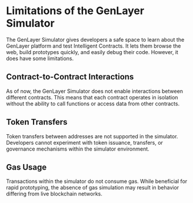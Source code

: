 # Limitations of the GenLayer Simulator

The GenLayer Simulator gives developers a safe space to learn about the GenLayer platform and test Intelligent Contracts. It lets them browse the web, build prototypes quickly, and easily debug their code. However, it does have some limitations.

## Contract-to-Contract Interactions
As of now, the GenLayer Simulator does not enable interactions between different contracts. This means that each contract operates in isolation without the ability to call functions or access data from other contracts.

## Token Transfers
Token transfers between addresses are not supported in the simulator. Developers cannot experiment with token issuance, transfers, or governance mechanisms within the simulator environment.

## Gas Usage
Transactions within the simulator do not consume gas. While beneficial for rapid prototyping, the absence of gas simulation may result in behavior differing from live blockchain networks.


